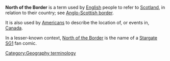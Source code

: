 '''North of the Border''' is a term used by [[English people|English]] people to refer to [[Scotland]], in relation to their country; see [[Anglo-Scottish border]].

It is also used by [[United States|Americans]] to describe the location of, or events in, [[Canada]].

In a lesser-known context, [http://www.darkllama.com/notb North of the Border] is the name of a [[Stargate SG1]] fan comic.  

{{Vocab-stub}} 

[[Category:Geography terminology]]